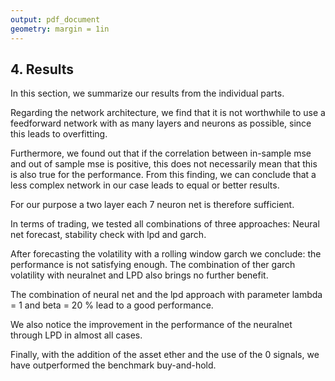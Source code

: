 ```yaml
---
output: pdf_document
geometry: margin = 1in
---
```


## 4. Results


In this section, we summarize our results from the individual parts.

Regarding the network architecture, we find that it is not worthwhile to use a feedforward network with as many layers and neurons as possible, since this leads to overfitting.

Furthermore, we found out that if the correlation between in-sample mse and out of sample mse is positive, this does not necessarily mean that this is also true for the performance. From this finding, we can conclude that a less complex network in our case leads to equal or better results. 

For our purpose a two layer each 7 neuron net is therefore sufficient.

In terms of trading, we tested all combinations of three  approaches: Neural net forecast, stability check with lpd and garch.

After forecasting the volatility with a rolling window garch we conclude: the performance is not satisfying enough.
The combination of ther garch volatility with neuralnet and LPD also brings no further benefit.


The combination of neural net and the lpd approach with parameter lambda = 1 and beta = 20 % lead to a good performance.


We also notice the improvement in the performance of the neuralnet through LPD in almost all cases.

Finally, with the addition of the asset ether and the use of the 0 signals, we have outperformed the benchmark buy-and-hold.











